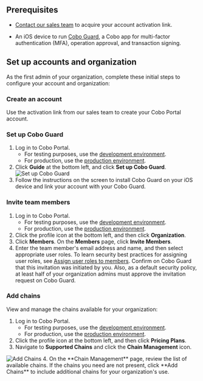## Prerequisites

* [Contact our sales team](https://www.cobo.com/book-demo/?utm_source=product-manual&utm_medium=product&utm_campaign=pricing-plan-intro&utm_content=enterprise-contact-sales) to acquire your account activation link.

* An iOS device to run [Cobo Guard](/en/guard/introduction), a Cobo app for multi-factor authentication (MFA), operation approval, and transaction signing.

## Set up accounts and organization

As the first admin of your organization, complete these initial steps to configure your account and organization:

### Create an account

Use the activation link from our sales team to create your Cobo Portal account.


### Set up Cobo Guard
   1. Log in to Cobo Portal.
      * For testing purposes, use the [development environment](https://portal.dev.cobo.com/login).
      * For production, use the [production environment](https://portal.cobo.com/login).
   2. Click **Guide** at the bottom left, and click **Set up Cobo Guard**.
      <img src="/en/images/get-started/cobo-guard.png" className="screenshot_nav_bar" alt="Set up Cobo Guard"/>
   3. Follow the instructions on the screen to install Cobo Guard on your iOS device and link your account with your Cobo Guard.

   

### Invite team members
   1. Log in to Cobo Portal.
      * For testing purposes, use the [development environment](https://portal.dev.cobo.com/login).
      * For production, use the [production environment](https://portal.cobo.com/login).
   2. Click the profile icon at the bottom left, and then click **Organization**.
   3. Click **Members**. On the **Members** page, click **Invite Members**.
   4. Enter the team member's email address and name, and then select appropriate user roles. To learn security best practices for assigning user roles, see [Assign user roles to members](/en/portal/organization/assign-roles-to-members).
   <Note>Confirm on Cobo Guard that this invitation was initiated by you. Also, as a default security policy, at least half of your organization admins must approve the invitation request on Cobo Guard.</Note>

### Add chains

View and manage the chains available for your organization:

   1. Log in to Cobo Portal.
      * For testing purposes, use the [development environment](https://portal.dev.cobo.com/login).
      * For production, use the [production environment](https://portal.cobo.com/login).
   2. Click the profile icon at the bottom left, and then click **Pricing Plans**.
   3. Navigate to **Supported Chains** and click the **Chain Management** icon.
   <img src="/en/images/get-started/add-chain.png" className="screenshot_full_screen" alt="Add Chains"/>
   4. On the **Chain Management** page, review the list of available chains. If the chains you need are not present, click **Add Chains** to include additional chains for your organization's use.
